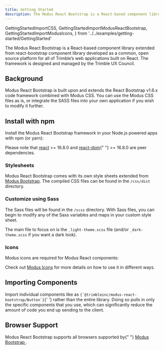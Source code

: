 ```yaml
---
title: Getting Started
description: The Modus React Bootstrap is a React-based component library extended from react-bootstrap component library developed as a common, open source platform for all of Trimble’s web applications built on ReactJs. The framework is designed and managed by the Trimble UX Council.
---
```


  GettingStartedImportCSS,
  GettingStartedImportModusReactBootstrap,
  GettingStartedImportModusIcons,
} from '../../examples/getting-started/GettingStarted'

<article id="main" className="pr-3">
  <p>
    The Modus React Bootstrap is a React-based component library extended
    from react-bootstrap component library developed as a common, open
    source platform for all of Trimble’s web applications built on React.
    The framework is designed and managed by the Trimble UX Council.
  </p>
  <h2 id="background" className="h1 font-weight-bold mt-5">
    Background
    <a
      className="header-link text-light text-decoration-none font-weight-normal"
      href="#background"
      aria-label="anchor"
    ></a>
  </h2>
  <p>
    Modus React Bootstrap is built upon and extends the React Bootstrap
    v1.6.x code framework combined with Modus CSS. You can use the Modus CSS
    files as is, or integrate the SASS files into your own application if
    you wish to modify it further.
  </p>
  <h2 id="install-with-npm" className="h1 font-weight-bold mt-5">
    Install with npm
    <a
      className="header-link text-light text-decoration-none font-weight-normal"
      href="#install-with-npm"
      aria-label="anchor"
    ></a>
  </h2>
  <p>
    Install the Modus React Bootstrap framework in your Node.js powered apps with
    npm (or yarn):
  </p>
  <CodeHighlight code="npm install @trimbleinc/modus-react-bootstrap" language="bash" />
   <p>
    Please note that <a href="https://www.npmjs.com/package/react">react</a> &gt;=
    16.8.0 and <a href="https://www.npmjs.com/package/react-dom">react-dom</a>{" "}
    &gt;= 16.8.0 are peer dependencies.
  </p>
  <h3 id="stylesheets" className="font-weight-bold mt-3">
    Stylesheets
    <a
      className="header-link text-light text-decoration-none font-weight-normal"
      href="#stylesheets"
      aria-label="anchor"
    ></a>
  </h3>
  <p>Modus React Bootstrap comes with its own style sheets extended from
    <a href="https://modus-bootstrap.trimble.com/getting-started/"> Modus Bootstrap</a>. The compiled CSS files can be found in the <code>/css/dist</code> directory.
  </p>

<CodeHighlight code={GettingStartedImportCSS} />

<h3 id='customize-sass' className='font-weight-bold mt-3'>
  Customize using Sass
  <a
    className='header-link text-light text-decoration-none font-weight-normal'
    href='#customize-sass'
    aria-label='anchor'
  ></a>
</h3>

<p>
  The Sass files will be found in the <code>/scss</code> directory. With Sass files, you can begin
  to modify any of the Sass variables and maps in your custom style sheet.
</p>
<p>
  The main file to focus on is the <code>_light-theme.scss</code> file (and/or
  <code>_dark-theme.scss</code> if you want a dark look).
</p>

<h3 id='icons' className='font-weight-bold mt-3'>
  Icons
  <a
    className='header-link text-light text-decoration-none font-weight-normal'
    href='#icons'
    aria-label='anchor'
  ></a>
</h3>

<p>Modus icons are required for Modus React components:</p>
<CodeHighlight code={GettingStartedImportModusIcons} language='html' />
<p>
  Check out <a href='https://modus-icons.trimble.com/'>Modus Icons</a> for more details on how to
  use it in different ways.
</p>

<h2 id='import-components' className='h1 font-weight-bold mt-5'>
  Importing Components
  <a
    className='header-link text-light text-decoration-none font-weight-normal'
    href='#import-components'
    aria-label='anchor'
  ></a>
</h2>
<p>
  Import individual components like as <code>{`@trimbleinc/modus-react-bootstrap/Button`}</code>{' '}
  rather than the entire library. Doing so pulls in only the specific components that you use, which
  can significantly reduce the amount of code you end up sending to the client.
</p>
<CodeHighlight code={GettingStartedImportModusReactBootstrap} />

  <h2 id="browser-support" className="h1 font-weight-bold mt-5">
    Browser Support
    <a
      className="header-link text-light text-decoration-none font-weight-normal"
      href="#browser-support"
      aria-label="anchor"
    ></a>
  </h2>
  <p>
    Modus React Bootstrap supports all browsers supported by{" "}
    <a href="https://modus-bootstrap.trimble.com/device-support/">
      Modus Bootstrap
    </a>
    .
  </p>
</article>
